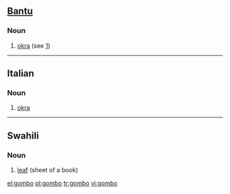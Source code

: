 ==[[Bantu]]==

===Noun===
{{infl||noun}}

# [[okra]] (see [http://en.wikipedia.org/wiki/Gumbo#Etymology])

----

==Italian==

===Noun===
{{it-noun|gomb|m|o|i}}

# [[okra]]

----

==Swahili==

===Noun===
{{infl|sw|noun}}

# [[leaf]] (sheet of a book)

{{tbot entry|Swahili|leaf|2007|November}}

[[el:gombo]]
[[pl:gombo]]
[[tr:gombo]]
[[vi:gombo]]